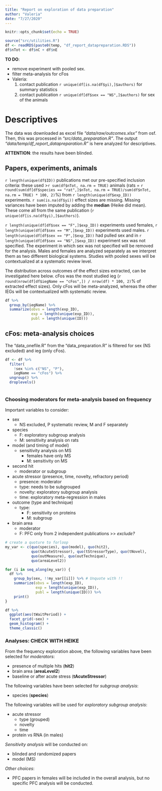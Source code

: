 ```yaml
---
title: "Report on exploration of data preparation"
author: "Valeria"
date: "7/27/2020"
---
```


```r
knitr::opts_chunk$set(echo = TRUE)
```

```r
source("src/utilities.R")
df <- readRDS(paste0(temp, "df_report_datapreparation.RDS"))
df$nTot <- df$nC + df$nE
```

**TO DO**: 

- remove experiment with pooled sex.
- filter meta-analysis for cFos
- Valeria: 
    1. contact publication `r unique(df[is.na(df$yi),]$authors)` for summary statistics
    2. contact publication `r unique(df[df$sex == "NS",]$authors)` for sex of the animals


# Descriptives
The data was downloaded as excel file *"data/raw/outcomes.xlsx"* from osf. Then, this was processed in *"src/data_preparation.R"*. The output *"data/temp/df_report_datapreparation.R"* is here analyzed for descriptives. 

**ATTENTION**: the results have been blinded. 

## Papers, experiments, animals
`r length(unique(df$ID))` publications met our pre-specified inclusion criteria: these used >`r sum(df$nTot, na.rm = TRUE)` animals (rats = `r round(sum(df[df$species == "rat",]$nTot, na.rm = TRUE)/sum(df$nTot, na.rm = TRUE) * 100, 2)`%) from `r length(unique(df$exp_ID))` experiments. `r sum(is.na(df$yi))` effect sizes are missing. Missing variances have been imputed by adding the **median** (Heike did mean). These come all from the same publication (`r unique(df[is.na(df$yi),]$authors)`). 


`r length(unique(df[df$sex == "F",]$exp_ID))` experiments used females, `r length(unique(df[df$sex == "M",]$exp_ID))` experiments used males. `r length(unique(df[df$sex == "P",]$exp_ID))` had pulled sex and in `r length(unique(df[df$sex == "NS",]$exp_ID))` experiment sex was not specified. The experiment in which sex was not specified will be removed for the analysis. Males and females are analyzed separately as we interpret them as two different biological systems. Studies with pooled sexes will be contextualized at a systematic review level.


The distribution across outcomes of the effect sizes extracted, can be investigated here below. cFos was the most studied ieg (`r round(nrow(df[df$iegName == "cFos",]) / nrow(df) * 100, 2)`% of extracted effect sizes). Only cFos will be meta-analyzed, whereas the other IEGs will be contextualized with systematic review. 

```r

df %>%
  group_by(iegName) %>%
  summarize(obvs = length(exp_ID),
            exp = length(unique(exp_ID)),
            publ = length(unique(ID)))

```


## cFos: meta-analysis choices
The "data_onefile.R" from the "data_preparation.R" is filtered for sex (NS excluded) and ieg (only cFos). 

```r
df <- df %>%
  filter(
    !sex %in% c("NS", "P"),
    iegName == "cFos") %>%
  ungroup() %>% 
  droplevels()
  

```

### Choosing moderators for meta-analysis based on frequency
Important variables to consider: 

- sex
  - NS excluded, P systematic review, M and F separately
- species
  - F: exploratory subgroup analysis
  - M: sensitivity analysis on rats
- model (and timing of model)
  - sensitivity analysis on MS
    - females have only MS
    - M: sensitivity on MS
- second hit
  - moderator or subgroup
- acute stressor (presence, time, novelty, refractory period)
  - presence: moderator
  - type: needs to be subgrouped
  - novelty: exploratory subgroup analysis
  - time: exploratory meta-regression in males
  
- outcome (type and technique)
  - type:
    - F: sensitivity on proteins
    - M: subgroup
- brain area
  - moderator
  - F: PFC only from 2 independent publications >> *exclude?*


```r
# create a quoture to forloop
my_var <- c(quo(species), quo(model), quo(hit2), 
            quo(tAcuteStressor), quo(tStressorType), quo(tNovel),
            quo(outMeasure), quo(outTechnique),
            quo(areaLevel2))

for (i in seq_along(my_var)) {
  df %>% 
    group_by(sex, !!my_var[[i]]) %>% # Unquote with !!
    summarize(obvs = length(exp_ID), 
              exp = length(unique(exp_ID)), 
              publ = length(unique(ID))) %>%
    print()
}

df %>%
  ggplot(aes(tWaitPeriod)) + 
  facet_grid(~sex) + 
  geom_histogram() + 
  theme_classic()


```

### Analyses: CHECK WITH HEIKE
From the frequency exploration above, the following variables have been selected for  *moderators*: 

- presence of multiple hits (**hit2**)
- brain area (**areaLevel2**)
- baseline or after acute stress (**tAcuteStressor**)


The following variables have been selected for *subgroup analysis*: 

- species (**species**)


The following variables will be used for *exploratory subgroup analysis*:

- acute stressor 
  - type (grouped)
  - novelty
  - time
- protein vs RNA (in males)


*Sensitivity analysis* will be conducted on:

- blinded and randomized papers
- model (MS)


*Other choices*: 

- PFC papers in females will be included in the overall analysis, but no specific PFC analysis will be conducted.